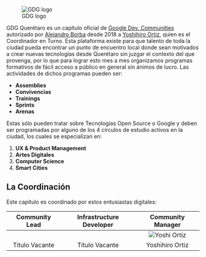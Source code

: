 ![GDG logo]()

GDG Querétaro es un capítulo oficial de [Google Dev. Communities](https://developers.google.com/community) autorizado por [Alejandro Borba](https://www.linkedin.com/in/ale-borba/) desde 2018 a [Yoshihiro Ortiz](), quien es el Coordinador en Turno. Esta plataforma existe para que talento de toda la ciudad pueda encontrar un punto de encuentro local donde sean motivados a crear nuevas tecnologías desde Querétaro sin juzgar el contexto del que provenga, por lo que para lograr esto mes a mes organizamos programas formativos de fácil acceso a público en general sin ánimos de lucro.
Las actividades de dichos programas pueden ser:

* **Assemblies**
* **Convivencias**
* **Trainings**
* **Sprints**
* **Arenas**

Estas sólo pueden tratar sobre Tecnologías Open Source o Google y deben ser programadas por alguno de los 4 círculos de estudio activos en la ciudad, los cuales se especializan en:

1. **UX & Product Management**
1. **Artes Digitales**
1. **Computer Science**
1. **Smart Cities**


## La Coordinación
Este capítulo es coordinado por estos entusiastas digitales:

| Community Lead | Infrastructure Developer | Community Manager |
| :-:            | :-:                      | :-:               |
| ![]() | ![]() | ![Yoshi Ortiz]() |
| Título Vacante | Título Vacante | Yoshihiro Ortiz |
